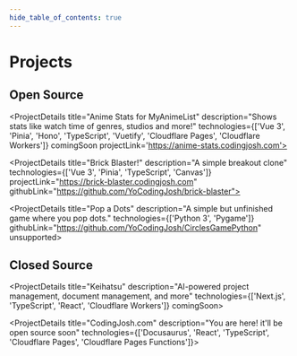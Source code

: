 ```yaml
---
hide_table_of_contents: true
---
```


# Projects


## Open Source

<ProjectDetails
  title="Anime Stats for MyAnimeList"
  description="Shows stats like watch time of genres, studios and more!"
  technologies={['Vue 3', 'Pinia', 'Hono', 'TypeScript', 'Vuetify', 'Cloudflare Pages', 'Cloudflare Workers']}
  comingSoon
  projectLink='https://anime-stats.codingjosh.com'>
</ProjectDetails>

<ProjectDetails
  title="Brick Blaster!"
  description="A simple breakout clone"
  technologies={['Vue 3', 'Pinia', 'TypeScript', 'Canvas']}
  projectLink="https://brick-blaster.codingjosh.com"
  githubLink="https://github.com/YoCodingJosh/brick-blaster">
</ProjectDetails>

<ProjectDetails
  title="Pop a Dots"
  description="A simple but unfinished game where you pop dots."
  technologies={['Python 3', 'Pygame']}
  githubLink="https://github.com/YoCodingJosh/CirclesGamePython"
  unsupported>
</ProjectDetails>

## Closed Source

<ProjectDetails
  title="Keihatsu"
  description="AI-powered project management, document management, and more"
  technologies={['Next.js', 'TypeScript', 'React', 'Cloudflare Workers']}
  comingSoon>
</ProjectDetails>

<ProjectDetails
  title="CodingJosh.com"
  description="You are here! it'll be open source soon"
  technologies={['Docusaurus', 'React', 'TypeScript', 'Cloudflare Pages', 'Cloudflare Pages Functions']}>
</ProjectDetails>
